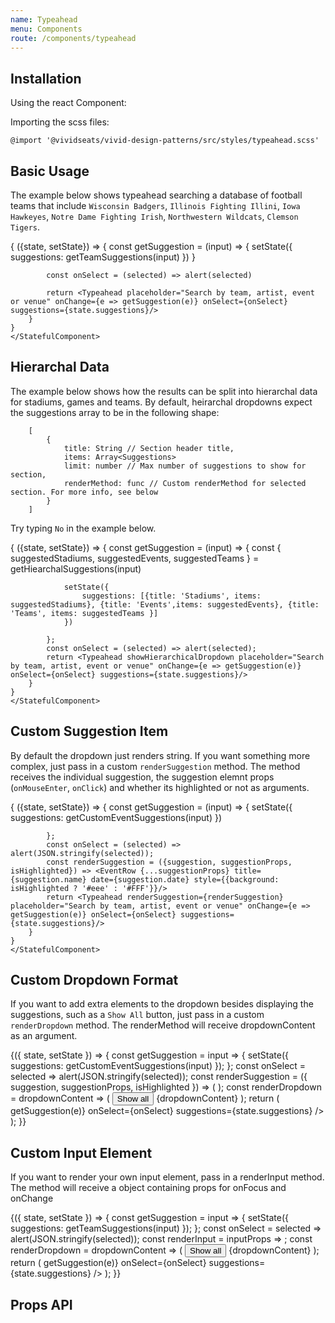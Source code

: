 ```yaml
---
name: Typeahead
menu: Components
route: /components/typeahead
---
```



## Installation

Using the react Component:


Importing the scss files:

    @import '@vividseats/vivid-design-patterns/src/styles/typeahead.scss'

## Basic Usage

The example below shows typeahead searching a database of football teams that include `Wisconsin Badgers`, `Illinois Fighting Illini`, `Iowa Hawkeyes`, `Notre Dame Fighting Irish`, `Northwestern Wildcats`, `Clemson Tigers`.

<Playground>
    <StatefulComponent initialState={{suggestions: []}}>
    {
        ({state, setState}) => {
            const getSuggestion = (input) => {
                setState({
                     suggestions: getTeamSuggestions(input)
                 })
            }

            const onSelect = (selected) => alert(selected)

            return <Typeahead placeholder="Search by team, artist, event or venue" onChange={e => getSuggestion(e)} onSelect={onSelect} suggestions={state.suggestions}/>
        }
    }
    </StatefulComponent>

</Playground>

## Hierarchal Data

The example below shows how the results can be split into hierarchal data for stadiums, games and teams. By default, heirarchal dropdowns expect the suggestions array to be in the following shape:

        [
            {
                title: String // Section header title,
                items: Array<Suggestions>
                limit: number // Max number of suggestions to show for section,
                renderMethod: func // Custom renderMethod for selected section. For more info, see below
            }
        ]

Try typing `No` in the example below.

<Playground>
    <StatefulComponent initialState={{suggestions: []}}>
    {
        ({state, setState}) => {
            const getSuggestion = (input) => {
                const { suggestedStadiums, suggestedEvents, suggestedTeams } = getHiearchalSuggestions(input)

                setState({
                    suggestions: [{title: 'Stadiums', items: suggestedStadiums}, {title: 'Events',items: suggestedEvents}, {title: 'Teams', items: suggestedTeams }]
                })

            };
            const onSelect = (selected) => alert(selected);
            return <Typeahead showHierarchicalDropdown placeholder="Search by team, artist, event or venue" onChange={e => getSuggestion(e)} onSelect={onSelect} suggestions={state.suggestions}/>
        }
    }
    </StatefulComponent>

</Playground>


## Custom Suggestion Item
By default the dropdown just renders string. If you want something more complex, just pass in a custom `renderSuggestion` method. The method receives the individual suggestion, the suggestion elemnt props (`onMouseEnter`, `onClick`) and whether its highlighted or not as arguments.

<Playground>
    <StatefulComponent initialState={{suggestions: []}}>
    {
        ({state, setState}) => {
            const getSuggestion = (input) => {
                setState({
                    suggestions: getCustomEventSuggestions(input)
                })

            };
            const onSelect = (selected) => alert(JSON.stringify(selected));
            const renderSuggestion = ({suggestion, suggestionProps, isHighlighted}) => <EventRow {...suggestionProps} title={suggestion.name} date={suggestion.date} style={{background: isHighlighted ? '#eee' : '#FFF'}}/>
            return <Typeahead renderSuggestion={renderSuggestion} placeholder="Search by team, artist, event or venue" onChange={e => getSuggestion(e)} onSelect={onSelect} suggestions={state.suggestions}/>
        }
    }
    </StatefulComponent>

</Playground>

## Custom Dropdown Format

If you want to add extra elements to the dropdown besides displaying the suggestions, such as a `Show All` button, just pass in a custom `renderDropdown` method. The renderMethod will receive dropdownContent as an argument.

<Playground>
    <StatefulComponent initialState={{ suggestions: [] }}>
        {({ state, setState }) => {
            const getSuggestion = input => {
                setState({
                    suggestions: getCustomEventSuggestions(input)
                });
            };
            const onSelect = selected => alert(JSON.stringify(selected));
            const renderSuggestion = ({ suggestion, suggestionProps, isHighlighted }) => (
                <EventRow
                    {...suggestionProps}
                    title={suggestion.name}
                    date={suggestion.date}
                    style={{ background: isHighlighted ? '#eee' : '#FFF' }}
                />
            );
            const renderDropdown = dropdownContent => (
                <React.Fragment>
                    <Button importance="text">Show all</Button>
                    {dropdownContent}
                </React.Fragment>
            );
            return (
                <Typeahead
                    renderDropdown={renderDropdown}
                    renderSuggestion={renderSuggestion}
                    placeholder="Search by team, artist, event or venue"
                    onChange={e => getSuggestion(e)}
                    onSelect={onSelect}
                    suggestions={state.suggestions}
                />
            );
        }}
    </StatefulComponent>
</Playground>

## Custom Input Element

If you want to render your own input element, pass in a renderInput method. The method will receive a object containing props for onFocus and onChange

<Playground>
    <StatefulComponent initialState={{ suggestions: [] }}>
        {({ state, setState }) => {
            const getSuggestion = input => {
                setState({
                    suggestions: getTeamSuggestions(input)
                });
            };
            const onSelect = selected => alert(JSON.stringify(selected));
            const renderInput = inputProps => <TextField outlined noValidate {...inputProps} />;
            const renderDropdown = dropdownContent => (
                <React.Fragment>
                    <Button importance="text">Show all</Button>
                    {dropdownContent}
                </React.Fragment>
            );
            return (
                <Typeahead
                    placeholder="Search by team, artist, event or venue"
                    renderInput={renderInput}
                    onChange={e => getSuggestion(e)}
                    onSelect={onSelect}
                    suggestions={state.suggestions}
                />
            );
        }}
    </StatefulComponent>
</Playground>

## Props API

<Props of={Typeahead} />
